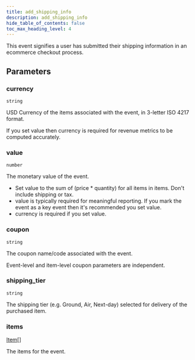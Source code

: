 ```yaml
---
title: add_shipping_info
description: add_shipping_info
hide_table_of_contents: false
toc_max_heading_level: 4
---
```


<NpmLink name="google" />

This event signifies a user has submitted their shipping information in an ecommerce checkout process.

## Parameters

### currency

<Property /> `string` <Required required />

USD Currency of the items associated with the event, in 3-letter ISO 4217 format.

If you set value then currency is required for revenue metrics to be computed accurately.

### value

<Property /> `number` <Required required />

The monetary value of the event.

- Set value to the sum of (price \* quantity) for all items in items. Don't include shipping or tax.
- value is typically required for meaningful reporting. If you mark the event as a key event then it's recommended you set value.
- currency is required if you set value.

### coupon

<Property /> `string`

The coupon name/code associated with the event.

Event-level and item-level coupon parameters are independent.

### shipping_tier

<Property /> `string`

The shipping tier (e.g. Ground, Air, Next-day) selected for delivery of the purchased item.

### items

<Property /> [Item](../types/standard-goods-item.mdx)[] <Required required />

The items for the event.
